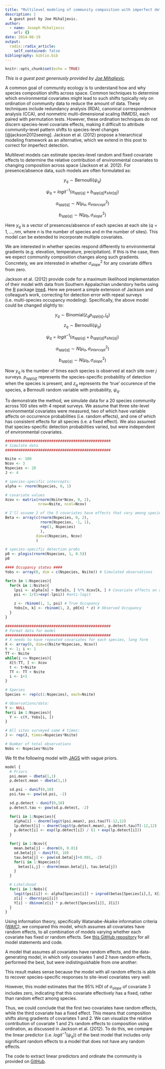 ```yaml
---
title: "Multilevel modeling of community composition with imperfect detection"
description: |
  A guest post by Joe Mihaljevic.
author:
  - name: Joseph Mihaljevic
    url: {}
date: 2014-06-19
output:
  radix::radix_article:
    self_contained: false
bibliography: biblio.bib
---
```


```r
knitr::opts_chunk$set(echo = TRUE)
```


*This is a guest post generously provided by [Joe Mihaljevic](https://sites.google.com/site/jrmihaljevic/home).*

A common goal of community ecology is to understand how and why species 
composition shifts across space. Common techniques to determine which 
environmental covariates might lead to such shifts typically rely on ordination
of community data to reduce the amount of data. These techniques include 
redundancy analysis (RDA), canonical correspondence analysis (CCA), and 
nonmetric multi-dimensional scaling (NMDS), each paired with permutation tests.
However, these ordination techniques do not discern species-level covariate 
effects, making it difficult to attribute community-level pattern shifts to
species-level changes [@jackson2012seeing]. Jackson et al. (2012) propose a
hierarchical modeling framework as an alternative, which we extend in this post
to correct for imperfect detection.

Multilevel models can estimate species-level random and fixed covariate effects
to determine the relative contribution of environmental covariates to changing
composition across space (Jackson et al. 2012). For presence/absence data, such
models are often formulated as:

$$y_{q} \sim \text{Bernoulli}(\psi_{q})$$

$$\psi_{q} = logit^{-1}(\alpha_{spp[q]} + b_{spp[q]}  x_{site[q]})$$

$$\alpha_{spp[q]} \sim N(\mu_{\alpha}, \sigma_{intercept}^2)$$

$$b_{spp[q]} \sim N(\mu_{b}, \sigma_{slope}^2)$$

Here $y_q$ is a vector of presences/absence of each species at each site 
($q=1, ... , nm,$ where $n$ is the number of species and $m$ the number of 
sites). This model can be extended to incorporate multiple covariates.

We are interested in whether species respond differently to environmental 
gradients (e.g. elevation, temperature, precipitation). If this is the case, 
then we expect community composition changes along such gradients. Concretely, 
we are interested in whether $\sigma_{slope}^2$ for any covariate differs from 
zero.

Jackson et al. (2012) provide code for a maximum likelihood implementation of 
their model with data from Southern Appalachian understory herbs using the
[R](http://www.R-project.org/) package [lme4](cran.r-project.org/package=lme4). 
Here we present a simple extension of Jackson and colleague's work, correcting 
for detection error with repeat surveys (i.e. multi-species occupancy modeling).
Specifically, the above model could be changed slightly to:

$$y_{q} \sim \text{Binomial}(z_q p_{spp[q]}, j_q)$$

$$z_q \sim \text{Bernoulli}(\psi_q)$$

$$\psi_{q} = logit^{-1}(\alpha_{spp[q]} + b_{spp[q]}  x_{site[q]})$$

$$\alpha_{spp[q]} \sim N(\mu_{\alpha}, \sigma_{intercept}^2)$$

$$b_{spp[q]} \sim N(\mu_{b}, \sigma_{slope}^2)$$

Now $y_q$ is the number of times each species is observed at each site over $j$
surveys. $p_{spp[q]}$ represents the species-specific probability of detection 
when the species is present, and $z_q$ represents the 'true' occurence of the
species, a Bernoulli random variable with probability, $\psi_q$.

To demonstrate the method, we simulate data for a 20 species community across 
100 sites with 4 repeat surveys. We assume that three site-level environmental
covariates were measured, two of which have variable affects on occurrence
probabilities (i.e. random effects), and one of which has consistent effects for
all species (i.e. a fixed effect). We also assumed that species-specific 
detection probabilities varied, but were independent of environmental 
covariates.

```r
################################################
# Simulate data
################################################

Nsite <- 100
Ncov <- 3
Nspecies <- 20
J <- 4

# species-specific intercepts:
alpha <- rnorm(Nspecies, 0, 1)

# covariate values
Xcov <- matrix(rnorm(Nsite*Ncov, 0, 2),
               nrow=Nsite, ncol=Ncov)

# I'll assume 2 of the 3 covariates have effects that vary among species
Beta <- array(c(rnorm(Nspecies, 0, 2),
                rnorm(Nspecies, -1, 1),
                rep(1, Nspecies)
                ),
              dim=c(Nspecies, Ncov)
              )

# species-specific detection probs
p0 <- plogis(rnorm(Nspecies, 1, 0.5))
p0

#### Occupancy states ####
Yobs <- array(0, dim = c(Nspecies, Nsite)) # Simulated observations

for(n in 1:Nspecies){
  for(k in 1:Nsite){
    lpsi <- alpha[n] + Beta[n, ] %*% Xcov[k, ] # Covariate effects on occurrence
    psi <- 1/(1+exp(-lpsi)) #anti-logit

    z <- rbinom(1, 1, psi) # True Occupancy
    Yobs[n, k] <- rbinom(1, J, p0[n] * z) # Observed Occupancy
  }
}

################################################
# Format data for model
################################################
# X needs to have repeated covariates for each species, long form
X <- array(0, dim=c(Nsite*Nspecies, Ncov))
t <- 1; i <- 1
TT <- Nsite
while(i <= Nspecies){
  X[t:TT, ] <- Xcov
  t <- t+Nsite
  TT <- TT + Nsite
  i <- i+1
}

# Species
Species <- rep(c(1:Nspecies), each=Nsite)

# Observations/data:
Y <- NULL
for(i in 1:Nspecies){
  Y <- c(Y, Yobs[i, ])
}

# All sites surveyed same # times:
J <- rep(J, times=Nspecies*Nsite)

# Number of total observations
Nobs <- Nspecies*Nsite
```

We fit the following model with [JAGS](http://mcmc-jags.sourceforge.net/) with vague priors.

```r
model {
  # Priors
  psi.mean ~ dbeta(1,1)
  p.detect.mean ~ dbeta(1,1)

  sd.psi ~ dunif(0,10)
  psi.tau <- pow(sd.psi, -2)

  sd.p.detect ~ dunif(0,10)
  p.detect.tau <- pow(sd.p.detect, -2)

  for(i in 1:Nspecies){
    alpha[i] ~ dnorm(logit(psi.mean), psi.tau)T(-12,12)
    lp.detect[i] ~ dnorm(logit(p.detect.mean), p.detect.tau)T(-12,12)
    p.detect[i] <- exp(lp.detect[i]) / (1 + exp(lp.detect[i]))
  }

  for(j in 1:Ncov){
    mean.beta[j] ~ dnorm(0, 0.01)
    sd.beta[j] ~ dunif(0, 10)
    tau.beta[j] <- pow(sd.beta[j]+0.001, -2)
    for(i in 1:Nspecies){
      betas[i,j] ~ dnorm(mean.beta[j], tau.beta[j])
    }
  }

  # Likelihood
  for(i in 1:Nobs){
    logit(psi[i]) <- alpha[Species[i]] + inprod(betas[Species[i],], X[i, ])
    z[i] ~ dbern(psi[i])
    Y[i] ~ dbinom(z[i] * p.detect[Species[i]], J[i])
  }
}
```

Using information theory, specifically Watanabe-Akaike information criteria
([WAIC](http://www.stat.columbia.edu/~gelman/research/published/waic_understand3.pdf)),
we compared this model, which assumes all covariates have random effects, to 
all combination of models varying whether each covariate has fixed or random 
effects. See 
[this GitHub repository](https://github.com/mbjoseph/MLM_EcologyInSilico) for 
all model statements and code.

A model that assumes all covariates have random effects, and the data-generating 
model, in which only covariates 1 and 2 have random effects, performed the best, but were indistinguishable from one another:

This result makes sense because the model with all random effects is able to 
recover species-specific responses to site-level covariates very well:

However, this model estimates that the 95% HDI of $\sigma_{slope}$ of covariate 
3 includes zero, indicating that this covariate effectively has a fixed, rather 
than random effect among species.

Thus, we could conclude that the first two covariates have random effects, while
the third covariate has a fixed effect. This means that composition shifts along 
gradients of covariates 1 and 2. We can visualize the relative contribution of 
covariate 1 and 2's random effects to composition using ordination, as discussed
in Jackson et al. (2012). To do this, we compare the linear predictor 
(i.e. $logit^{-1}(\psi_q)$) of the best model that includes only significant 
random effects to a model that does not have any random effects.

The code to extract linear predictors and ordinate the community is provided on
[GitHub](https://github.com/mbjoseph/MLM_EcologyInSilico).
